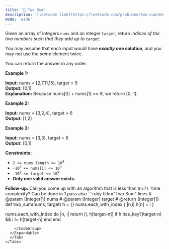```yaml
---
title: '🧩 Two Sum'
description: '[leetcode link](https://leetcode.com/problems/two-sum/description/)'
mode: 'wide'
---
```

<Tabs>
  <Tab title="Question" icon="circle-question" iconType="regular">
    <Card>
      <p>Given an array of integers <code>nums</code>&nbsp;and an integer <code>target</code>, return <em>indices of the two numbers such that they add up to <code>target</code></em>.</p>  <p>You may assume that each input would have <strong><em>exactly</em> one solution</strong>, and you may not use the <em>same</em> element twice.</p>  <p>You can return the answer in any order.</p>   <p><strong class="example">Example 1:</strong></p>   <strong>Input:</strong> nums = [2,7,11,15], target = 9 <br/> <strong>Output:</strong> [0,1] <br/> <strong>Explanation:</strong> Because nums[0] + nums[1] == 9, we return [0, 1].   <p><strong class="example">Example 2:</strong></p>   <strong>Input:</strong> nums = [3,2,4], target = 6 <br/> <strong>Output:</strong> [1,2]   <p><strong class="example">Example 3:</strong></p>   <strong>Input:</strong> nums = [3,3], target = 6 <br/> <strong>Output:</strong> [0,1]    <p><strong>Constraints:</strong></p>  <ul>  <li><code>2 &lt;= nums.length &lt;= 10<sup>4</sup></code></li>  <li><code>-10<sup>9</sup> &lt;= nums[i] &lt;= 10<sup>9</sup></code></li>  <li><code>-10<sup>9</sup> &lt;= target &lt;= 10<sup>9</sup></code></li>  <li><strong>Only one valid answer exists.</strong></li> </ul>   <strong>Follow-up:&nbsp;</strong>Can you come up with an algorithm that is less than <code>O(n<sup>2</sup>)</code><font face="monospace">&nbsp;</font>time complexity?
    </Card>
  </Tab>
  <Tab title="Solution" icon="lightbulb" iconType="regular" >
    <Card>
      Can be done in 1 pass also
    </Card>
  <Expandable title="code">
    <CodeGroup dropdown>
```ruby title="Two Sum" lines
# @param {Integer[]} nums
# @param {Integer} target
# @return {Integer[]}
def two_sum(nums, target)
  h = {}
  nums.each_with_index { |n,i| h[n] = i } 

  nums.each_with_index do |n, i|
    return [i, h[target-n]] if h.has_key?(target-n) && i != h[target-n]
  end
end
```
    </CodeGroup>
  </Expandable>
  </Tab>
</Tabs>